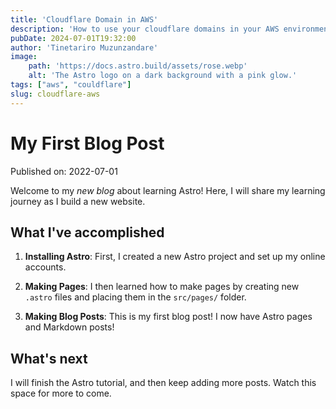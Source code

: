 ```yaml
---
title: 'Cloudflare Domain in AWS'
description: 'How to use your cloudflare domains in your AWS environment'
pubDate: 2024-07-01T19:32:00
author: 'Tinetariro Muzunzandare'
image:
    path: 'https://docs.astro.build/assets/rose.webp'
    alt: 'The Astro logo on a dark background with a pink glow.'
tags: ["aws", "couldflare"]
slug: cloudflare-aws
---
```

# My First Blog Post

Published on: 2022-07-01

Welcome to my _new blog_ about learning Astro! Here, I will share my learning journey as I build a new website.

## What I've accomplished

1. **Installing Astro**: First, I created a new Astro project and set up my online accounts.

2. **Making Pages**: I then learned how to make pages by creating new `.astro` files and placing them in the `src/pages/` folder.

3. **Making Blog Posts**: This is my first blog post! I now have Astro pages and Markdown posts!

## What's next

I will finish the Astro tutorial, and then keep adding more posts. Watch this space for more to come.